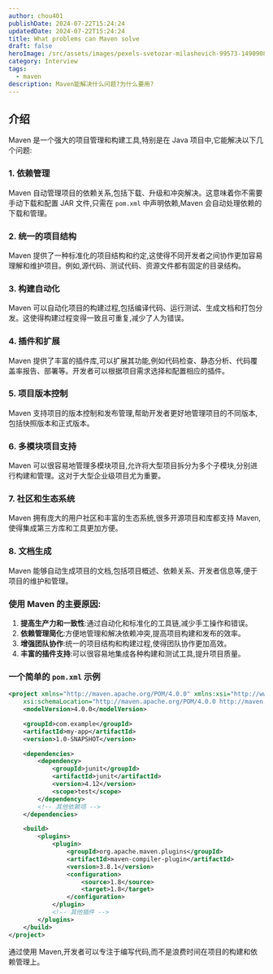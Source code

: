 ```yaml
---
author: chou401
publishDate: 2024-07-22T15:24:24
updatedDate: 2024-07-22T15:24:24
title: What problems can Maven solve
draft: false
heroImage: /src/assets/images/pexels-svetozar-milashevich-99573-1490908.jpg
category: Interview
tags:
  - maven
description: Maven能解决什么问题?为什么要用?
---
```


## 介绍

Maven 是一个强大的项目管理和构建工具,特别是在 Java 项目中,它能解决以下几个问题:

### 1. **依赖管理**

Maven 自动管理项目的依赖关系,包括下载、升级和冲突解决。这意味着你不需要手动下载和配置 JAR 文件,只需在 `pom.xml` 中声明依赖,Maven 会自动处理依赖的下载和管理。

### 2. **统一的项目结构**

Maven 提供了一种标准化的项目结构和约定,这使得不同开发者之间协作更加容易理解和维护项目。例如,源代码、测试代码、资源文件都有固定的目录结构。

### 3. **构建自动化**

Maven 可以自动化项目的构建过程,包括编译代码、运行测试、生成文档和打包分发。这使得构建过程变得一致且可重复,减少了人为错误。

### 4. **插件和扩展**

Maven 提供了丰富的插件库,可以扩展其功能,例如代码检查、静态分析、代码覆盖率报告、部署等。开发者可以根据项目需求选择和配置相应的插件。

### 5. **项目版本控制**

Maven 支持项目的版本控制和发布管理,帮助开发者更好地管理项目的不同版本,包括快照版本和正式版本。

### 6. **多模块项目支持**

Maven 可以很容易地管理多模块项目,允许将大型项目拆分为多个子模块,分别进行构建和管理。这对于大型企业级项目尤为重要。

### 7. **社区和生态系统**

Maven 拥有庞大的用户社区和丰富的生态系统,很多开源项目和库都支持 Maven,使得集成第三方库和工具更加方便。

### 8. **文档生成**

Maven 能够自动生成项目的文档,包括项目概述、依赖关系、开发者信息等,便于项目的维护和管理。

### 使用 Maven 的主要原因:

1. **提高生产力和一致性**:通过自动化和标准化的工具链,减少手工操作和错误。
2. **依赖管理简化**:方便地管理和解决依赖冲突,提高项目构建和发布的效率。
3. **增强团队协作**:统一的项目结构和构建过程,使得团队协作更加高效。
4. **丰富的插件支持**:可以很容易地集成各种构建和测试工具,提升项目质量。

### 一个简单的 `pom.xml` 示例

```xml
<project xmlns="http://maven.apache.org/POM/4.0.0" xmlns:xsi="http://www.w3.org/2001/XMLSchema-instance"
    xsi:schemaLocation="http://maven.apache.org/POM/4.0.0 http://maven.apache.org/xsd/maven-4.0.0.xsd">
    <modelVersion>4.0.0</modelVersion>

    <groupId>com.example</groupId>
    <artifactId>my-app</artifactId>
    <version>1.0-SNAPSHOT</version>

    <dependencies>
        <dependency>
            <groupId>junit</groupId>
            <artifactId>junit</artifactId>
            <version>4.12</version>
            <scope>test</scope>
        </dependency>
        <!-- 其他依赖项 -->
    </dependencies>

    <build>
        <plugins>
            <plugin>
                <groupId>org.apache.maven.plugins</groupId>
                <artifactId>maven-compiler-plugin</artifactId>
                <version>3.8.1</version>
                <configuration>
                    <source>1.8</source>
                    <target>1.8</target>
                </configuration>
            </plugin>
            <!-- 其他插件 -->
        </plugins>
    </build>
</project>
```

通过使用 Maven,开发者可以专注于编写代码,而不是浪费时间在项目的构建和依赖管理上。
